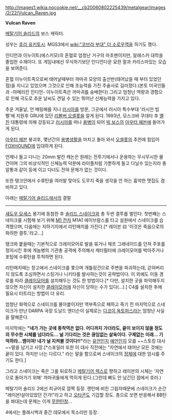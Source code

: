 http://images1.wikia.nocookie.net/__cb20060802225439/metalgear/images/2/22/Vulcan_Raven.jpg

'''Vulcan Raven'''

[[메탈기어 솔리드]]의 보스 캐릭터.

성우는 [[호리 유키토시]]. MGS3에서 [[wiki:"코브라 부대" 더 소로우]]역을 하기도 했다.

인디언과 이누이트(에스키모)의 혼혈로 엄청난 거구의 마초맨이지만, 알래스카 대학을 졸업한 수재이다. 또 게임내에선 무식하기보단 인디언다운 묘한 말과 카리스마있는 모습을 보여준다.

혼혈 이누이트족으로써 태어날때부터 까마귀 모양의 출산반(태어났을 때 부터 있었던 점)을 지니고 있었으며 그것으로 인해 초능력을 가진 주술사로 길러졌다.(본토 미국인들과 -아메리칸 인디언- 이누이트족은 까마귀를 숭배한다) 그리고 엄청난 역량과 경험으로 인해 극도로 추운 날씨도 견딜 수 있는 뛰어난 신체능력을 가지고 있다. 

추운 겨울날, 언 베링해를 지나 [[러시아]]를 방문, 그곳에서 러시아 특수부대 '러시안 빔펠'에 지원후 GRU에 있던 [[리볼버 오셀롯]]을 알게 된다. 1993년, 모스크바 쿠데타 후 [[옐친]] 대통령에 의해 강등되고 [[러시아]]를 떠나 [[용병]]이 되어 [[빅 보스]]의 [[아우터 헤븐]]에 들어가게 된다.

[[아우터 헤븐]] 붕괴후, 몇년간의 [[용병]]생활을 마치고 돌아 와서 [[오셀롯]]의 추천에 힘입어 [[FOXHOUND]]에 입대하게 된다.

언제나 들고 다니는 20mm 발칸 캐논은 원래는 전투기에서나 운용하는 무시무시한 물건이며 그의 비상식적인 신체능력 덕분에 라이플처럼 가뿐하게 들고 다닐수 있는지라 총알통과 같이 등에 이고 다녀도 전혀 문제가 없는 것이다.

또한 탱크안에서 수류탄을 여러발 맞아도 도무지 죽을 생각을 안 하는 흉악한 맷집도 겸비하고 있다.

아래는 [[메탈기어 솔리드]]에서의 결말

----

[[섀도우 모세스]] 봉기에 동참한 후 [[솔리드 스네이크]]와 총 두번 결투를 벌인다. 첫번째는 스네이크를 시험해 보기 위해 [[M1 전차]] M1A1 에이브람스를 타고 설원에서 스네이크를 습격했으며, 다음에는 지하기지에서 리턴매치를 가진다.[* 레이븐 曰 '이것은 죽음으로의 화려한 결투.'라고…]

탱크와 붙을때는 기본적으로 크레이모어로 발을 묶거나 채프 그레네이드를 던져 주포를 정지시킨 후에 게놈병의 기관총 공격에 주의해서 캐터필터에 크레이모어를 박아주거나 포탑에 수류탄을 투척하면 된다.

리턴매치때는 창고에서 스네이크를 쫓으며 개틀링건으로 주변을 파괴하는데, 갇혀버리지 않도록 조심하면서 스팅거나 니키타를 발사하는것이 공략법이다. 이 외에도 이동 경로를 따라 [[클레이모어]]를 설치해두는 것도 한 방법이다.[* 다만, 설치한 곳을 파악해두지 않으면 자신이 설치한 [[클레이모어]]에 자신이 당하는 수가 있다(...).] C4를 설치한 후에 필요시 터트리는 방법이 더 유리.

엄청난 화력으로 스네이크를 몰아붙이지만 역부족으로 패하고 죽기 전 마지막으로 스네이크가 만난 DARPA 국장 도날드 앤더슨이 실제로는 [[디코이 옥토퍼스]]라는 엄청난 사실을 말해준다. 

마지막에는 '''"네가 가는 곳에 종착역은 없다. 어디까지 가더라도, 끝이 보이지 않을 정도의 무수한 시체를 넘더라도… 널 기다리는 것은 끊임없는 살육이다. 구제없는 미래… 기억하라…뱀이여! 내가 널 지켜볼 것이다!!"'''라는 [[유언]]인지 [[예언]]인지 모를 ~~스토킹 대사~~말을 남기고 사망.[*스포일러 또한 이 대사 직전에는 "자연에서 태어난 모든 것에는 끝이 있다. 하지만 너는 다르다." 라는 말을 함으로써 스네이크의 [[복제인간|정체]]에 대한 암시를 주기도 한다.] 

그리고 스네이크는 죽은 그를 뒤로하고 [[메탈기어 렉스]]로 향하고 레이븐의 시체는 '자연으로 돌아가기 위해' 까마귀들에게 먹히게 된다.(그런데 뼈도 안 남긴단 점에서 호러.) 

메탈기어 솔리드 2에선 피규어로 깜짝 등장. 랜턴에 비친 그림자때문에 스네이크가 순간 "레이븐!살아있었던 건가!"라고 하고 [[오타콘]]도 기겁할 정도. 총으로 쏘면 반응해서 BB탄을 쏴대는데 문제는 이게 [[무한탄창]]...

4에서는 플래시백과 중간 데모에서 목소리만 등장.
